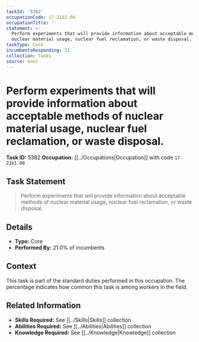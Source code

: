 ```yaml
---
taskId: '5382'
occupationCode: 17-2161.00
occupationTitle: ''
statement: >-
  Perform experiments that will provide information about acceptable methods of
  nuclear material usage, nuclear fuel reclamation, or waste disposal.
taskType: Core
incumbentsResponding: 21
collection: Tasks
source: onet
---
```

# Perform experiments that will provide information about acceptable methods of nuclear material usage, nuclear fuel reclamation, or waste disposal.

**Task ID:** 5382
**Occupation:** [[../Occupations|Occupation]] with code `17-2161.00`

## Task Statement

> Perform experiments that will provide information about acceptable methods of nuclear material usage, nuclear fuel reclamation, or waste disposal.

## Details

- **Type:** Core
- **Performed By:** 21.0% of incumbents

## Context

This task is part of the standard duties performed in this occupation. The percentage indicates how common this task is among workers in the field.

## Related Information

- **Skills Required:** See [[../Skills|Skills]] collection
- **Abilities Required:** See [[../Abilities|Abilities]] collection
- **Knowledge Required:** See [[../Knowledge|Knowledge]] collection
